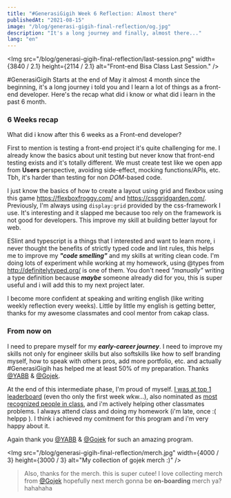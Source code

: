 ---
title: "#GenerasiGigih Week 6 Reflection: Almost there"
publishedAt: "2021-08-15"
image: "/blog/generasi-gigih-final-reflection/og.jpg"
description: "It's a long journey and finally, almost there..."
lang: "en"
---

<Img
  src="/blog/generasi-gigih-final-reflection/last-session.png"
  width={3840 / 2.1}
  height={2114 / 2.1}
  alt="Front-end Bisa Class Last Session."
/>

#GenerasiGigih Starts at the end of May it almost 4 month since the beginning, it's a long journey i told you and I learn a lot of things as a front-end developer. Here's the recap what did i know or what did i learn in the past 6 month.

### 6 Weeks recap
What did i know after this 6 weeks as a Front-end developer?

First to mention is testing a front-end project it's quite challenging for me. I already know the basics about unit testing but never know that front-end testing exists and it's totally different. We must create test like we open app from **Users** perspective, avoiding side-effect, mocking functions/APIs, etc. Tbh, it's harder than testing for non *DOM*-based code.

I just know the basics of how to create a layout using grid and flexbox using this game https://flexboxfroggy.com/ and https://cssgridgarden.com/. Previously, I'm always using `display:grid` provided by the css-framework I use. It's interesting and it slapped me because too rely on the framework is not good for developers. This improve my skill at building better layout for web.

ESlint and typescript is a things that I interested and want to learn more, i never thought the benefits of strictly typed code and lint rules, this helps me to improve my ***"code smelling"*** and my skills at writing clean code. I'm doing lots of experiment while working at my homework, using @types from http://definitelytyped.org/ is one of them. You don't need *"manually"* writing a type definition because ***maybe*** someone already did for you, this is super useful and i will add this to my next project later.

I become more confident at speaking and writing english (like writing weekly reflection every weeks). Little by little my english is getting better, thanks for my awesome classmates and cool mentor from cakap class.

### From now on

I need to prepare myself for my ***early-career journey***. I need to improve my skills not only for engineer skills but also softskills like how to self branding myself, how to speak with others pros, add more portfolio, etc. and actually #GenerasiGigih has helped me at least 50% of my preparation. Thanks [@YABB](https://www.instagram.com/yayasan.anakbangsabisa/) & [@Gojek](https://www.gojek.com/id-id/).

At the end of this intermediate phase, I'm proud of myself. [I was at top 1 leaderboard](/blog/generasi-gigih-weekly-reflection-4) (even tho only the first week wkw...), also nominated as [most recognized people in class](/blog/generasi-gigih-weekly-reflection-4), and i'm actively helping other classmates problems. I always attend class and doing my homework (i'm late, once :( helppp ).  I think i achieved my comitment for this program and i'm very happy about it.


Again thank you [@YABB](https://www.instagram.com/yayasan.anakbangsabisa/) & [@Gojek](https://www.gojek.com/id-id/) for such an amazing program.

<Img
  src="/blog/generasi-gigih-final-reflection/merch.jpg"
  width={4000 / 3}
  height={3000 / 3}
  alt="My collection of gojek merch :)"
/>

> Also, thanks for the merch. this is super cutee!
> I love collecting merch from [@Gojek](https://www.gojek.com/id-id/)
> hopefully next merch gonna be **on-boarding** merch ya? hahahaha